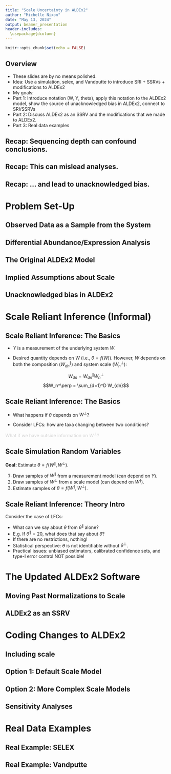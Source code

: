 ```yaml
---
title: "Scale Uncertainty in ALDEx2"
author: "Michelle Nixon"
date: "May 13, 2024"
output: beamer_presentation
header-includes:
  \usepackage{dcolumn}
---
```


```r
knitr::opts_chunk$set(echo = FALSE)
```


## Overview

- These slides are by no means polished.
- Idea: Use a simulation, selex, and Vandputte to introduce SRI + SSRVs + modifications to ALDEx2
- My goals:
- Part 1: Introduce notation (W, Y, theta), apply this notation to the ALDEx2 model, show the source of unacknowledged bias in ALDEx2, connect to SRI/SSRVs
- Part 2: Discuss ALDEx2 as an SSRV and the modifications that we made to ALDEx2.
- Part 3: Real data examples

## Recap: Sequencing depth can confound conclusions.

\begin{table}[h!]
\centering
\begin{tabular}{|r|c c c| c|}
\hline
\textcolor{gray}{Observed data (Y)} & Sample 1 & Sample 2 & Sample 3  & \textcolor{gray}{Conclusion}\\
\hline
Condition & Health & Health & Disease & \\
\hline
Entity 1 & 5 & 10 & 100 & \textcolor{gray}{Increase}\\
Entity 2 & 10 & 25 & 3 & \textcolor{gray}{Decrease}\\
Entity 3 & 0 & 1 & 8 & \textcolor{gray}{Increase}\\
Entity 4 & 0 & 0 & 19 &\textcolor{gray}{Increase}\\
\hline
\textcolor{gray}{Sampling Depth} & \textcolor{gray}{15} & \textcolor{gray}{36} & \textcolor{gray}{130} &\\
\hline
\end{tabular}
\end{table}


## Recap: This can mislead analyses.

\begin{table}[h!]
\centering
\begin{tabular}{|r|c c c| c|}
\hline
\textcolor{gray}{System data (W)} & Sample 1 & Sample 2 & Sample 3  & \textcolor{gray}{Conclusion}\\
\hline
Condition & Health & Health & Disease & \\
\hline
Entity 1 & 227 & 351 & 154 & \textcolor{gray}{Decrease}\\
Entity 2 & 684 & 891 & 3 & \textcolor{gray}{Decrease}\\
Entity 3 & 48 & 32 & 15 & \textcolor{gray}{Decrease}\\
Entity 4 & 43 & 39  & 27 &\textcolor{gray}{Decrease}\\
\hline
\textcolor{gray}{Scale ($W^\perp$)} & \textcolor{gray}{1,002} & \textcolor{gray}{1,313} & \textcolor{gray}{200} &\\
\hline
\end{tabular}
\end{table}

## Recap: ... and lead to unacknowledged bias.

\begin{figure}
  \centering
  \includegraphics[width=4.5in]{figures/unacknowledged_bias.pdf}
\end{figure}

# Problem Set-Up

## Observed Data as a Sample from the System

## Differential Abundance/Expression Analysis

## The Original ALDEx2 Model

## Implied Assumptions about Scale

## Unacknowledged bias in ALDEx2

# Scale Reliant Inference (Informal)

## Scale Reliant Inference: The Basics

- $Y$ is a measurement of the underlying system $W$.

- Desired quantity depends on $W$ (i.e., $\theta = f(W)$). However, $W$ depends on both the composition ($W_{dn}^\parallel$) and system scale ($W_n^\perp$):

$$W_{dn} = W_{dn}^\parallel W_n^\perp$$
$$W_n^\perp = \sum_{d=1}^D W_{dn}$$

## Scale Reliant Inference: The Basics

- What happens if $\theta$ depends on $W^\perp$?

- Consider LFCs: how are taxa changing between two conditions?

\begin{align*}
\theta_d &= \text{mean}_{\text{case}}(\log(W_{dn})) - \text{mean}_{\text{control}}(\log(W_{dn}))\\
&= \text{mean}_{\text{case}}(\log(W_{dn}^\parallel W_n^\perp)) - \text{mean}_{\text{control}}(\log(W_{dn}^\parallel W_n^\perp))\\
&= (\text{mean}_{\text{case}}(\log(W_{dn}^\parallel)) - \text{mean}_{\text{control}}(\log(W_{dn}^\parallel)))\\
&- (\text{mean}_{\text{case}}(\log(W_{n}^\perp)) - \text{mean}_{\text{control}}(\log(W_{n}^\perp)))\\
&= \theta^\parallel + \theta^\perp
\end{align*}

<span style="color: lightgrey;">What if we have outside information on $W^\perp$?</span>

## Scale Simulation Random Variables

**Goal:** Estimate $\theta = f(W^\parallel, W^\perp)$.

\vspace{.5in}

1. Draw samples of $W^{\parallel}$ from a measurement model (can depend on $Y$).
2. Draw samples of $W^{\perp}$ from a scale model (can depend on $W^{\parallel}$).
3. Estimate samples of $\theta = f(W^\parallel, W^\perp)$.

## Scale Reliant Inference: Theory Intro
Consider the case of LFCs:

\begin{align*}
\theta_d &= \text{mean}_{\text{case}}(\log(W_{dn})) - \text{mean}_{\text{control}}(\log(W_{dn}))\\
&= \theta^\parallel + \theta^\perp
\end{align*}

- What can we say about $\theta$ from $\theta^\parallel$ alone?
- E.g. If $\theta^\parallel = 20$, what does that say about $\theta$?
- If there are no restrictions, nothing!
- Statistical perspective: $\theta$ is not identifiable without $\theta^\perp$.
- Practical issues: unbiased estimators, calibrated confidence sets, and type-I error control NOT possible!


# The Updated ALDEx2 Software

## Moving Past Normalizations to Scale

## ALDEx2 as an SSRV

# Coding Changes to ALDEx2

## Including scale

## Option 1: Default Scale Model

## Option 2: More Complex Scale Models

## Sensitivity Analyses

# Real Data Examples

## Real Example: SELEX

## Real Example: Vandputte

